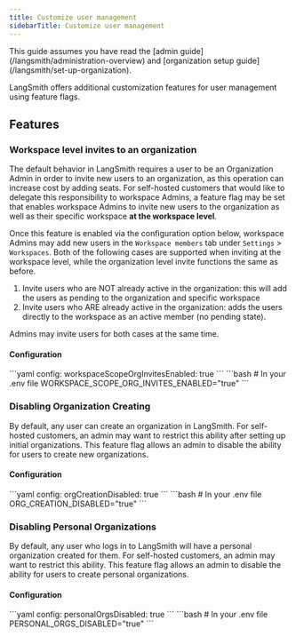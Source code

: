 ```yaml
---
title: Customize user management
sidebarTitle: Customize user management
---
```


<Note>
  This guide assumes you have read the [admin guide](/langsmith/administration-overview) and [organization setup guide](/langsmith/set-up-organization).
</Note>

LangSmith offers additional customization features for user management using feature flags.

## Features

### Workspace level invites to an organization

The default behavior in LangSmith requires a user to be an Organization Admin in order to invite new users to an organization, as this operation can increase cost by adding seats. For self-hosted customers that would like to delegate this responsibility to workspace Admins, a feature flag may be set that enables workspace Admins to invite new users to the organization as well as their specific workspace **at the workspace level**.

Once this feature is enabled via the configuration option below, workspace Admins may add new users in the `Workspace members` tab under `Settings` > `Workspaces`. Both of the following cases are supported when inviting at the workspace level, while the organization level invite functions the same as before.

1. Invite users who are NOT already active in the organization: this will add the users as pending to the organization and specific workspace
2. Invite users who ARE already active in the organization: adds the users directly to the workspace as an active member (no pending state).

Admins may invite users for both cases at the same time.

#### Configuration

<Tabs>
  <Tab title="Helm">
    ```yaml
    config:
      workspaceScopeOrgInvitesEnabled: true
    ```
  </Tab>
  <Tab title="Docker">
    ```bash
    # In your .env file
    WORKSPACE_SCOPE_ORG_INVITES_ENABLED="true"
    ```
  </Tab>
</Tabs>

### Disabling Organization Creating

By default, any user can create an organization in LangSmith. For self-hosted customers, an admin may want to restrict this ability after setting up initial organizations. This feature flag allows an admin to disable the ability for users to create new organizations.

#### Configuration

<Tabs>
  <Tab title="Helm">
    ```yaml
    config:
      orgCreationDisabled: true
    ```
  </Tab>
  <Tab title="Docker">
    ```bash
    # In your .env file
    ORG_CREATION_DISABLED="true"
    ```
  </Tab>
</Tabs>

### Disabling Personal Organizations

By default, any user who logs in to LangSmith will have a personal organization created for them. For self-hosted customers, an admin may want to restrict this ability. This feature flag allows an admin to disable the ability for users to create personal organizations.

#### Configuration

<Tabs>
  <Tab title="Helm">
    ```yaml
    config:
      personalOrgsDisabled: true
    ```
  </Tab>
  <Tab title="Docker">
    ```bash
    # In your .env file
    PERSONAL_ORGS_DISABLED="true"
    ```
  </Tab>
</Tabs>
